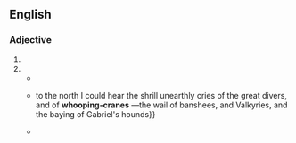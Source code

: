 ==English==

===Adjective===
{{en-noun|head=[[whooping]]-[[crane]]}}

# {{attributive of|whooping crane|lang=en}}
# {{form of|alternative form|whooping crane}}
#* {{quote-book|title=Four Months in a Sneak-box: A Boat Voyage of 2600 Miles Down the Ohio and Mississippi Rivers, and Along the Gulf of Mexico| page=109| books.google.com/books?id=Sxp5AAAAMAAJ| author=Nathaniel Holmes Bishop| year=1879| passage=The adult '''Whooping-cranes''' are white, the younger birds of a brownish color.}}
#* {{quote-journal|journal=Blackwood's Magazine| volume=168| page=351| author=C. Hanbury Williams| title=After Wild Geese in Manitoba| books.google.com/books?id=P8o1AQAAMAAJ| year=1900| passage={{...}} to the north I could hear the shrill unearthly cries of the great divers, and of '''whooping-cranes''' —the wail of banshees, and Valkyries, and the baying of Gabriel's hounds}}
#* {{quote-book|title=Animal Studies: A Text-book of Elementary Zoology for Use in High Schools and Colleges| books.google.com/books?id=Ty8IAQAAIAAJ| author=David Starr Jordan, ‎Vernon Lyman Kellogg, ‎Harold Heath| year=1908| passage=The cranes are comparatively rare in this country, yet one may occasionally meet with the '''whooping-cranes''' (''Grus americana'') and sand-hill cranes (''Grus mexicana''), especially in the South and West.}}